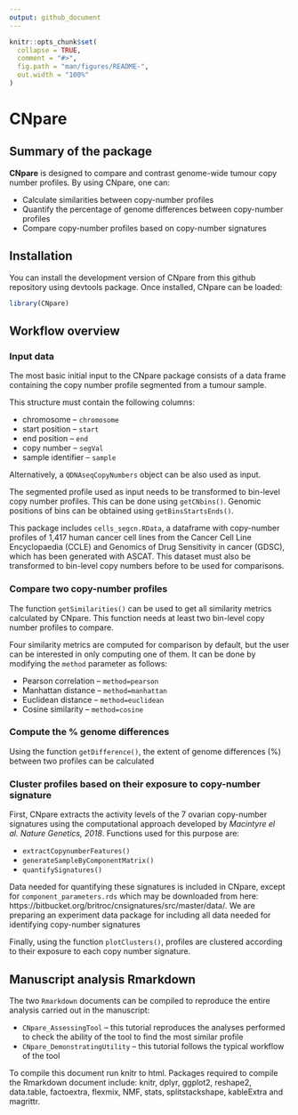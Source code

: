 ```yaml
---
output: github_document
---
```


<!-- README.md is generated from README.Rmd. Please edit that file -->

```r
knitr::opts_chunk$set(
  collapse = TRUE,
  comment = "#>",
  fig.path = "man/figures/README-",
  out.width = "100%"
)
```

# CNpare

## Summary of the package

**CNpare** is designed to compare and contrast genome-wide tumour copy number profiles. By using CNpare, one can:

-   Calculate similarities between copy-number profiles
-   Quantify the percentage of genome differences between copy-number profiles
-   Compare copy-number profiles based on copy-number signatures

## Installation

You can install the development version of CNpare from this github repository using devtools package. Once installed, CNpare can be loaded:

```r
library(CNpare)
```

## Workflow overview

### Input data

The most basic initial input to the CNpare package consists of a data frame containing the copy number profile segmented from a tumour sample.

This structure must contain the following columns:

-   chromosome -- `chromosome`
-   start position -- `start`
-   end position -- `end`
-   copy number -- `segVal`
-   sample identifier -- `sample`

Alternatively, a `QDNAseqCopyNumbers` object can be also used as input.

The segmented profile used as input needs to be transformed to bin-level copy number profiles. This can be done using `getCNbins()`. Genomic positions of bins can be obtained using `getBinsStartsEnds()`.

This package includes `cells_segcn.RData`, a dataframe with copy-number profiles of 1,417 human cancer cell lines from the Cancer Cell Line Encyclopaedia (CCLE) and Genomics of Drug Sensitivity in cancer (GDSC), which has been generated with ASCAT. This dataset must also be transformed to bin-level copy numbers before to be used for comparisons.

### Compare two copy-number profiles

The function `getSimilarities()` can be used to get all similarity metrics calculated by CNpare. This function needs at least two bin-level copy number profiles to compare.

Four similarity metrics are computed for comparison by default, but the user can be interested in only computing one of them. It can be done by modifying the `method` parameter as follows:

-   Pearson correlation -- `method=pearson`
-   Manhattan distance -- `method=manhattan`
-   Euclidean distance -- `method=euclidean`
-   Cosine similarity -- `method=cosine`

### Compute the % genome differences

Using the function `getDifference()`, the extent of genome differences (%) between two profiles can be calculated

### Cluster profiles based on their exposure to copy-number signature

First, CNpare extracts the activity levels of the 7 ovarian copy-number signatures using the computational approach developed by *Macintyre el al. Nature Genetics, 2018*. Functions used for this purpose are:

-   `extractCopynumberFeatures()`
-   `generateSampleByComponentMatrix()`
-   `quantifySignatures()`

Data needed for quantifying these signatures is included in CNpare, except for `component_parameters.rds` which may be downloaded from here: https://bitbucket.org/britroc/cnsignatures/src/master/data/. We are preparing an experiment data package for including all data needed for identifying copy-number signatures

Finally, using the function `plotClusters()`, profiles are clustered according to their exposure to each copy number signature.

## Manuscript analysis Rmarkdown

The two `Rmarkdown` documents can be compiled to reproduce the entire analysis carried out in the manuscript:

-   `CNpare_AssessingTool` -- this tutorial reproduces the analyses performed to check the ability of the tool to find the most similar profile
-   `CNpare_DemonstratingUtility` -- this tutorial follows the typical workflow of the tool

To compile this document run knitr to html. Packages required to compile the Rmarkdown document include: knitr, dplyr, ggplot2, reshape2, data.table, factoextra, flexmix, NMF, stats, splitstackshape, kableExtra and magrittr.
